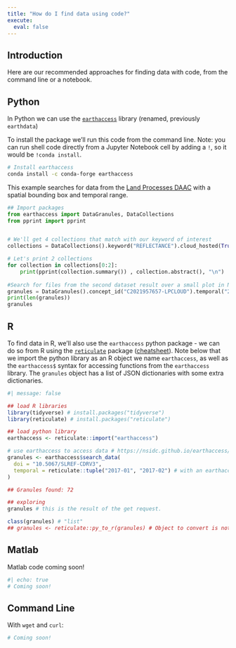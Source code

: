 ```yaml
---
title: "How do I find data using code?"
execute:
  eval: false
---
```


## Introduction

Here are our recommended approaches for finding data with code, from the command line or a notebook.

::: {.panel-tabset group="language"}
## Python

In Python we can use the [`earthaccess`](https://nsidc.github.io/earthaccess/) library (renamed, previously `earthdata`)

To install the package we'll run this code from the command line. Note: you can run shell code directly from a Jupyter Notebook cell by adding a `!`, so it would be `!conda install`.

```bash
# Install earthaccess
conda install -c conda-forge earthaccess
```

This example searches for data from the [Land Processes DAAC](https://lpdaac.usgs.gov/) with a spatial bounding box and temporal range.

```python
## Import packages
from earthaccess import DataGranules, DataCollections
from pprint import pprint 


# We'll get 4 collections that match with our keyword of interest
collections = DataCollections().keyword("REFLECTANCE").cloud_hosted(True).get(4)

# Let's print 2 collections
for collection in collections[0:2]:
    print(pprint(collection.summary()) , collection.abstract(), "\n")
    
#Search for files from the second dataset result over a small plot in Nebraska, USA for two weeks in September 2022
granules = DataGranules().concept_id("C2021957657-LPCLOUD").temporal("2022-09-10","2022-09-24").bounding_box(-101.67271,41.04754,-101.65344,41.06213)
print(len(granules))
granules
```

## R

To find data in R, we'll also use the `earthaccess` python package - we can do so from R using the [`reticulate`](https://rstudio.github.io/reticulate/) package ([cheatsheet](https://www.rstudio.com/resources/cheatsheets/)). Note below that we import the python library as an R object we name `earthaccess`, as well as the `earthaccess$` syntax for accessing functions from the `earthaccess` library. The `granules` object has a list of JSON dictionaries with some extra dictionaries.

```r
#| message: false

## load R libraries
library(tidyverse) # install.packages("tidyverse") 
library(reticulate) # install.packages("reticulate")

## load python library
earthaccess <- reticulate::import("earthaccess") 

# use earthaccess to access data # https://nsidc.github.io/earthaccess/tutorials/search-granules/
granules <- earthaccess$search_data(
  doi = "10.5067/SLREF-CDRV3",
  temporal = reticulate::tuple("2017-01", "2017-02") # with an earthaccess update, this can be simply c() or list()
)

## Granules found: 72

## exploring
granules # this is the result of the get request. 

class(granules) # "list"
## granules <- reticulate::py_to_r(granules) # Object to convert is not a Python object

```

## Matlab

Matlab code coming soon!

```bash
#| echo: true
# Coming soon!
```

## Command Line

With `wget` and `curl`:

```bash
# Coming soon!
```
:::
